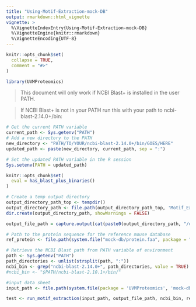 ```yaml
---
title: "Using-Motif-Extraction-mock-DB"
output: rmarkdown::html_vignette
vignette: >
  %\VignetteIndexEntry{Using-Motif-Extraction-mock-DB}
  %\VignetteEngine{knitr::rmarkdown}
  %\VignetteEncoding{UTF-8}
---
```


```r
knitr::opts_chunk$set(
  collapse = TRUE,
  comment = "#>"
)
```

```r
library(UVMProteomics)
```

> This document will only work if NCBI Blast+ is installed in the user PATH.

> If NCBI Blast+ is not in your PATH run this with your path to ncbi-blast-2.14.0+/bin:

```r
# Get the current PATH variable
current_path <- Sys.getenv("PATH")
# Add a new directory to the PATH
new_directory <- "PATH/TO/YOUR/ncbi-blast-2.14.0+/bin/GOES/HERE"
updated_path <- paste(new_directory, current_path, sep = ":")

# Set the updated PATH variable in the R session
Sys.setenv(PATH = updated_path)
```

```r
knitr::opts_chunk$set(
  eval = has_blast_plus_binaries()
)
```

```r
# Create a temp output directory
output_directory_path_top <- tempdir()
output_directory_path <- file.path(output_directory_path_top, 'Motif_Extraction_Test')
dir.create(output_directory_path, showWarnings = FALSE)

output_file_path = capture.output(cat(paste0(output_directory_path, "/output.csv")))

# Path to the protein sequence for the reference mouse database 
ref_protein <- file.path(system.file("mock-db/protein.faa", package = "UVMProteomics"))

# Retrieve the NCBI Blast path from PATH variable of environment
path <- Sys.getenv("PATH")
path_directories <- unlist(strsplit(path, ":"))
ncbi_bin <- grep("ncbi-blast-2.14.0+", path_directories, value = TRUE)
#ncbi_bin <- "$PATH/ncbi-blast-2.10.1+/bin/"

#input data sheet
input_path <- file.path(system.file(package = 'UVMProteomics', 'mock-db/mock-db-testFile.xlsx'))

test <- run_motif_extraction(input_path, output_file_path, ncbi_bin, ref_protein)
```

